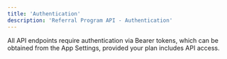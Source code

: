 ```yaml
---
title: 'Authentication'
description: 'Referral Program API - Authentication'
---
```


All API endpoints require authentication via Bearer tokens, which can be obtained from the App Settings, provided your plan includes API access.

